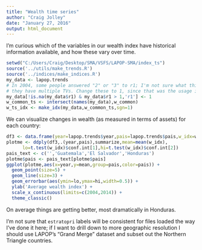 ```yaml
---
title: "Wealth time series"
author: "Craig Jolley"
date: "January 27, 2016"
output: html_document
---
```


I'm curious which of the variables in our wealth index have historical information available, and how these vary over time.

```r
setwd("C:/Users/Craig/Desktop/SMA/VSFS/LAPOP-SMA/index_ts")
source('../utils/make_trends.R')
source('../indices/make_indices.R')
my_data <- lapop.trends
# In 2004, some people answered "2" or "3" to r1; I'm not sure what this means. Maybe 
# they have multiple TVs. Change these to 1, since that was the usage in previous years.
my_data[!is.na(my_data$r1) & my_data$r1 > 1,'r1'] <- 1
w_common_ts <- intersect(names(my_data),w_common)
w_ts_idx <- make_idx(my_data,w_common_ts,sgn=1)
```

We can visualize changes in wealth (as measured in terms of assets) for each country:

```r
df3 <- data.frame(year=lapop.trends$year,pais=lapop.trends$pais,w_idx=w_ts_idx)
plotme <- ddply(df3,.(year,pais),summarize,mean=mean(w_idx),
      lo=t.test(w_idx)$conf.int[1],hi=t.test(w_idx)$conf.int[2])
pais_text <- c('','Guatemala','El Salvador','Honduras')
plotme$pais <- pais_text[plotme$pais]
ggplot(plotme,aes(x=year,y=mean,group=pais,color=pais)) +
  geom_point(size=5) +
  geom_line(size=3) +
  geom_errorbar(aes(ymin=lo,ymax=hi,width=0.5)) +
  ylab('Average wealth index') +
  scale_x_continuous(limits=c(2004,2014)) +
  theme_classic()
```

On average things are getting better, most dramatically in Honduras. 

I'm not sure that `estratopri` labels will be consistent for files loaded the way I've done it here; if I want to drill down to more geographic resolution I should use LAPOP's "Grand Merge" dataset and subset out the Northern Triangle countries.